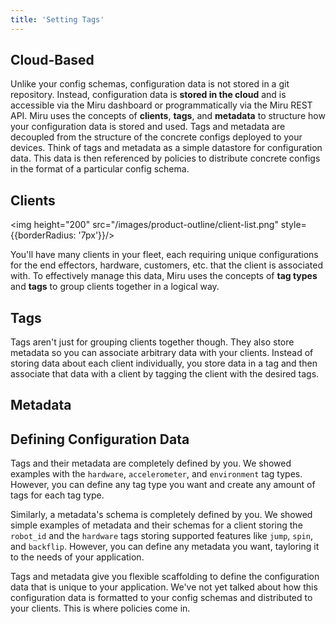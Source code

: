 ```yaml
---
title: 'Setting Tags'
---
```



## Cloud-Based
Unlike your config schemas, configuration data is not stored in a git repository. Instead, configuration data is **stored in the cloud** and is accessible via the Miru dashboard or programmatically via the Miru REST API. Miru uses the concepts of **clients**, **tags**, and **metadata** to structure how your configuration data is stored and used. Tags and metadata are decoupled from the structure of the concrete configs deployed to your devices. Think of tags and metadata as a simple datastore for configuration data. This data is then referenced by policies to distribute concrete configs in the format of a particular config schema.

## Clients

<ClientDefinition />

<img height="200" src="/images/product-outline/client-list.png" style={{borderRadius: '7px'}}/>

You'll have many clients in your fleet, each requiring unique configurations for the end effectors, hardware, customers, etc. that the client is associated with. To effectively manage this data, Miru uses the concepts of **tag types** and **tags** to group clients together in a logical way.

## Tags

<TagAndTagTypeDefinition />

Tags aren't just for grouping clients together though. They also store metadata so you can associate arbitrary data with your clients. Instead of storing data about each client individually, you store data in a tag and then associate that data with a client by tagging the client with the desired tags.

## Metadata

<MetadataDefinition />

<MetadataSchemaDefinition />

## Defining Configuration Data
Tags and their metadata are completely defined by you. We showed examples with the `hardware`, `accelerometer`, and `environment` tag types. However, you can define any tag type you want and create any amount of tags for each tag type.

Similarly, a metadata's schema is completely defined by you. We showed simple examples of metadata and their schemas for a client storing the `robot_id` and the `hardware` tags storing supported features like `jump`, `spin`, and `backflip`. However, you can define any metadata you want, tayloring it to the needs of your application.

Tags and metadata give you flexible scaffolding to define the configuration data that is unique to your application. We've not yet talked about how this configuration data is formatted to your config schemas and distributed to your clients. This is where policies come in.

